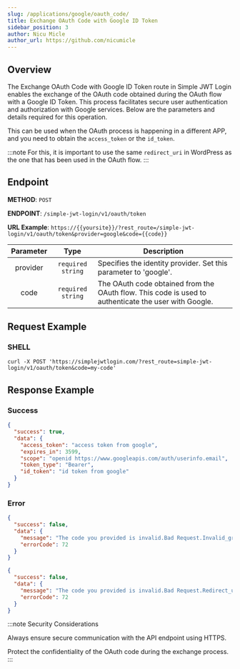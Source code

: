 ```yaml
---
slug: /applications/google/oauth_code/
title: Exchange OAuth Code with Google ID Token
sidebar_position: 3
author: Nicu Micle
author_url: https://github.com/nicumicle
---
```



## Overview

The Exchange OAuth Code with Google ID Token route in Simple JWT Login enables the exchange of the OAuth code obtained during the OAuth flow with a Google ID Token. This process facilitates secure user authentication and authorization with Google services. Below are the parameters and details required for this operation.

This can be used when the OAuth process is happening in a different APP, and you need to obtain the `access_token` or the `id_token`.

:::note
For this, it is important to use the same `redirect_uri` in WordPress as the one that has been used in the OAuth flow.
:::

## Endpoint

**METHOD**:  `POST`

**ENDPOINT**: `/simple-jwt-login/v1/oauth/token`

**URL Example**: `https://{{yoursite}}/?rest_route=/simple-jwt-login/v1/oauth/token&provider=google&code={{code}}`

| Parameter       |   Type           |   Description|
| :-------------: | :--------------: | ------------ |
|   provider  | `required` `string` | Specifies the identity provider. Set this parameter to 'google'. |
|   code  | `required` `string` | The OAuth code obtained from the OAuth flow. This code is used to authenticate the user with Google. |

## Request Example

### SHELL

```shell
curl -X POST 'https://simplejwtlogin.com/?rest_route=simple-jwt-login/v1/oauth/token&code=my-code'
```

## Response Example

### Success
```json
{
  "success": true,
  "data": {
    "access_token": "access token from google",
    "expires_in": 3599,
    "scope": "openid https://www.googleapis.com/auth/userinfo.email",
    "token_type": "Bearer",
    "id_token": "id token from google"
  }
}
```

### Error

```json
{
  "success": false,
  "data": {
    "message": "The code you provided is invalid.Bad Request.Invalid_grant",
    "errorCode": 72
  }
}
```

```json
{
  "success": false,
  "data": {
    "message": "The code you provided is invalid.Bad Request.Redirect_uri_mismatch",
    "errorCode": 72
  }
}
```


:::note Security Considerations

Always ensure secure communication with the API endpoint using HTTPS.

Protect the confidentiality of the OAuth code during the exchange process.
:::



